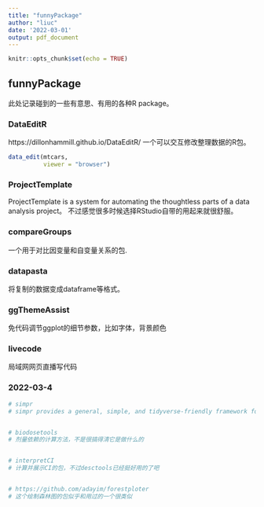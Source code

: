 ```yaml
---
title: "funnyPackage"
author: "liuc"
date: '2022-03-01'
output: pdf_document
---
```


```r
knitr::opts_chunk$set(echo = TRUE)
```

## funnyPackage

此处记录碰到的一些有意思、有用的各种R package。


### DataEditR

https://dillonhammill.github.io/DataEditR/
一个可以交互修改整理数据的R包。
```r
data_edit(mtcars,
          viewer = "browser")
```



### ProjectTemplate

ProjectTemplate is a system for automating the thoughtless parts of a data analysis project。
不过感觉很多时候选择RStudio自带的用起来就很舒服。


### compareGroups

一个用于对比因变量和自变量关系的包.


### datapasta

将复制的数据变成dataframe等格式。


### ggThemeAssist

免代码调节ggplot的细节参数，比如字体，背景颜色


### livecode
局域网网页直播写代码



### 2022-03-4

```r
# simpr
# simpr provides a general, simple, and tidyverse-friendly framework for generating simulated data, fitting models on simulations, and tidying model results.


# biodosetools
# 剂量依赖的计算方法，不是很搞得清它是做什么的


# interpretCI
# 计算并展示CI的包，不过desctools已经挺好用的了吧


# https://github.com/adayim/forestploter
# 这个绘制森林图的包似乎和用过的一个很类似


```






